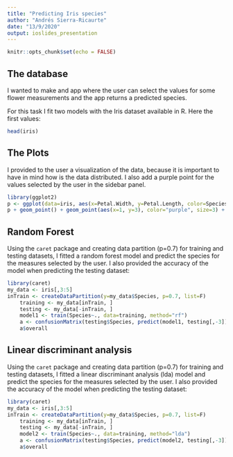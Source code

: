 ```yaml
---
title: "Predicting Iris species"
author: "Andrés Sierra-Ricaurte"
date: "13/9/2020"
output: ioslides_presentation
---
```


```r
knitr::opts_chunk$set(echo = FALSE)
```

## The database
I wanted to make and app where the user can select the values for some flower measurements and the app returns a predicted species.

For this task I fit two models with the Iris dataset available in R. Here the first values:

```r
head(iris)
```

## The Plots
I provided to the user a visualization of the data, because it is important to have in mind how is the data distributed. I also add a purple point for the values selected by the user in the sidebar panel.
```r
library(ggplot2)
p <- ggplot(data=iris, aes(x=Petal.Width, y=Petal.Length, color=Species))
p + geom_point() + geom_point(aes(x=1, y=3), color="purple", size=3) + theme_bw()
```

## Random Forest
Using the `caret` package and creating data partition (p=0.7) for training and testing datasets, I fitted a random forest model and predict the species for the measures selected by the user.
I also provided the accuracy of the model when predicting the testing dataset:

```r
library(caret)
my_data <- iris[,3:5]
inTrain <- createDataPartition(y=my_data$Species, p=0.7, list=F)
    training <- my_data[inTrain, ]
    testing <- my_data[-inTrain, ]
    model1 <- train(Species~., data=training, method="rf")
    a <- confusionMatrix(testing$Species, predict(model1, testing[,-3]))
    a$overall
```

## Linear discriminant analysis
Using the `caret` package and creating data partition (p=0.7) for training and testing datasets, I fitted a linear discriminant analysis (lda) model and predict the species for the measures selected by the user.
I also provided the accuracy of the model when predicting the testing dataset:

```r
library(caret)
my_data <- iris[,3:5]
inTrain <- createDataPartition(y=my_data$Species, p=0.7, list=F)
    training <- my_data[inTrain, ]
    testing <- my_data[-inTrain, ]
    model2 <- train(Species~., data=training, method="lda")
    a <- confusionMatrix(testing$Species, predict(model2, testing[,-3]))
    a$overall
```